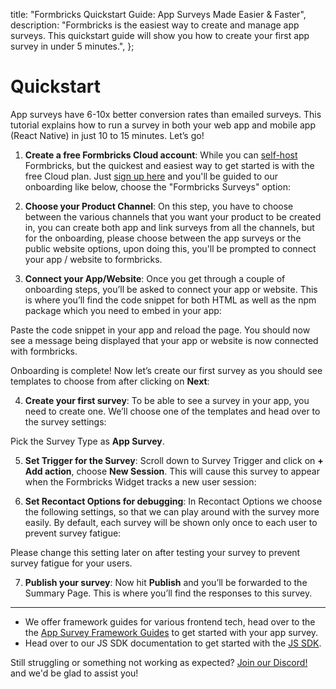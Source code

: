 

  title: "Formbricks Quickstart Guide: App Surveys Made Easier & Faster",
  description:
    "Formbricks is the easiest way to create and manage app surveys. This quickstart guide will show you how to create your first app survey in under 5 minutes.",
};

# Quickstart

App surveys have 6-10x better conversion rates than emailed surveys. This tutorial explains how to run a survey in both your web app and mobile app (React Native) in just 10 to 15 minutes. Let’s go!

1. **Create a free Formbricks Cloud account**: While you can [self-host](/self-hosting/deployment) Formbricks, but the quickest and easiest way to get started is with the free Cloud plan. Just [sign up here](https://app.formbricks.com/auth/signup) and you'll be guided to our onboarding like below, choose the "Formbricks Surveys" option:

<MdxImage
  src={I1}
  alt="Choose Formbricks Surveys"
  quality="100"
  className="max-w-full rounded-lg sm:max-w-3xl"
/>

2. **Choose your Product Channel**: On this step, you have to choose between the various channels that you want your product to be created in, you can create both app and link surveys from all the channels, but for the onboarding, please choose between the app surveys or the public website options, upon doing this, you'll be prompted to connect your app / website to formbricks.

<MdxImage
  src={I2}
  alt="Choose between app and website surveys product channels"
  quality="100"
  className="max-w-full rounded-lg sm:max-w-3xl"
/>

3. **Connect your App/Website**: Once you get through a couple of onboarding steps, you’ll be asked to connect your app or website. This is where you’ll find the code snippet for both HTML as well as the npm package which you need to embed in your app:

<MdxImage
  src={I3}
  alt="Code snippet for connecting app with Formbricks"
  quality="100"
  className="max-w-full rounded-lg sm:max-w-3xl"
/>

Paste the code snippet in your app and reload the page. You should now see a message being displayed that your app or website is now connected with formbricks.

<MdxImage
  src={I3_1}
  alt="App connected with Formbricks"
  quality="100"
  className="max-w-full rounded-lg sm:max-w-3xl"
/>

Onboarding is complete! Now let’s create our first survey as you should see templates to choose from after clicking on **Next**:

<MdxImage
  src={I4}
  alt="Choose a survey template"
  quality="100"
  className="max-w-full rounded-lg sm:max-w-3xl"
/>

4. **Create your first survey**: To be able to see a survey in your app, you need to create one. We’ll choose one of the templates and head over to the survey settings:

Pick the Survey Type as **App Survey**.

<MdxImage
  src={I5}
  alt="Survey settings for app survey"
  quality="100"
  className="max-w-full rounded-lg sm:max-w-3xl"
/>

5. **Set Trigger for the Survey**: Scroll down to Survey Trigger and click on **+ Add action**, choose **New Session**. This will cause this survey to appear when the Formbricks Widget tracks a new user session:

<MdxImage
  src={I6}
  alt="Survey trigger settings for app survey"
  quality="100"
  className="max-w-full rounded-lg sm:max-w-3xl"
/>

6. **Set Recontact Options for debugging**: In Recontact Options we choose the following settings, so that we can play around with the survey more easily. By default, each survey will be shown only once to each user to prevent survey fatigue:

<Note>
  Please change this setting later on after testing your survey to prevent survey fatigue for your users.
</Note>

<MdxImage
  src={I7}
  alt="Recontact options for app survey"
  quality="100"
  className="max-w-full rounded-lg sm:max-w-3xl"
/>

7. **Publish your survey**: Now hit **Publish** and you’ll be forwarded to the Summary Page. This is where you’ll find the responses to this survey.

<MdxImage
  src={I8}
  alt="Survey published successfully"
  quality="100"
  className="max-w-full rounded-lg sm:max-w-3xl"
/>

---

- We offer framework guides for various frontend tech, head over to the the [App Survey Framework Guides](/app-surveys/framework-guides) to get started with your app survey.
- Head over to our JS SDK documentation to get started with the [JS SDK](/developer-docs/js-sdk).

Still struggling or something not working as expected? [Join our Discord!](https://formbricks.com/discord) and we'd be glad to assist you!
